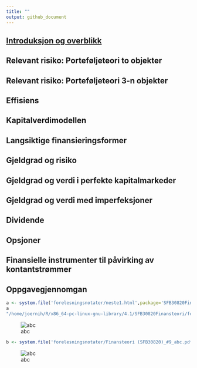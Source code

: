 ```yaml
---
title: ""
output: github_document
---
```



## [Introduksjon og overblikk](https://github.com/joernih/SFB30820Finansteori/blob/master/inst/forelesningsnotater/Finansteori%20(SFB30820)_%231_introduksjon_og_overblikk.pdf) 

## Relevant risiko: Porteføljeteori to objekter

## Relevant risiko: Porteføljeteori 3-n objekter

## Effisiens

## Kapitalverdimodellen

## Langsiktige finansieringsformer

## Gjeldgrad og risiko

## Gjeldgrad og verdi i perfekte kapitalmarkeder

## Gjeldgrad og verdi med imperfeksjoner

## Dividende

## Opsjoner

## Finansielle instrumenter til påvirking av kontantstrømmer

## Oppgavegjennomgan

```r
a <- system.file('forelesningsnotater/neste1.html',package='SFB30820Finansteori')
a
"/home/joernih/R/x86_64-pc-linux-gnu-library/4.1/SFB30820Finansteori/forelesningsnotater/neste1.html"
```
![abc](`r a`)


```r
b <- system.file('forelesningsnotater/Finansteori (SFB30820)_#9_abc.pdf',package='SFB30820Finansteori')
```
![abc](`r b`)
